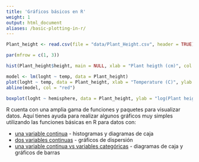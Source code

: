 ```yaml
---
title: 'Gráficos básicos en R'
weight: 1
output: html_document
aliases: /basic-plotting-in-r/
---
```


```r
Plant_height <- read.csv(file = "data/Plant_Height.csv", header = TRUE)

par(mfrow = c(1, 3))

hist(Plant_height$height, main = NULL, xlab = "Plant heigth (cm)", col = "red")

model <- lm(loght ~ temp, data = Plant_height)
plot(loght ~ temp, data = Plant_height, xlab = "Temperature (C)", ylab = "log(Plant height)", pch = 16, col = "darkgreen")
abline(model, col = "red")

boxplot(loght ~ hemisphere, data = Plant_height, ylab = "log(Plant height)", xlab = "Hemisphere", names = c("South", "North"), col = "lightblue")
```

R cuenta con una amplia gama de funciones y paquetes para visualizar datos. Aquí tienes ayuda para realizar algunos gráficos muy simples utilizando las funciones básicas en R para datos con:

* [una variable continua](/graphics/basic-plotting/one-continuous/) - histogramas y diagramas de caja
* [dos variables continuas](/graphics/basic-plotting/two-continuous/) - gráficos de dispersión
* [una variable continua vs variables categóricas](/graphics/basic-plotting/one-continuous-one-factor/) - diagramas de caja y gráficos de barras
